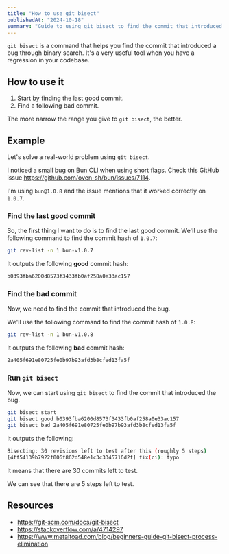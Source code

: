 ```yaml
---
title: "How to use git bisect"
publishedAt: "2024-10-18"
summary: "Guide to using git bisect to find the commit that introduced a bug"
---
```


`git bisect` is a command that helps you find the commit that introduced a bug through binary search. It's a very useful tool when you have a regression in your codebase.

## How to use it

1. Start by finding the last good commit.
2. Find a following bad commit.

The more narrow the range you give to `git bisect`, the better.

## Example

Let's solve a real-world problem using `git bisect`.

I noticed a small bug on Bun CLI when using short flags. Check this GitHub issue https://github.com/oven-sh/bun/issues/7114.

I'm using `bun@1.0.8` and the issue mentions that it worked correctly on `1.0.7`.

### Find the last good commit

So, the first thing I want to do is to find the last good commit. We'll use the following command to find the commit hash of `1.0.7`:

```bash
git rev-list -n 1 bun-v1.0.7
```

It outputs the following **good** commit hash:

```bash
b0393fba6200d8573f3433fb0af258a0e33ac157
```

### Find the bad commit

Now, we need to find the commit that introduced the bug.

We'll use the following command to find the commit hash of `1.0.8`:

```bash
git rev-list -n 1 bun-v1.0.8
```

It outputs the following **bad** commit hash:

```bash
2a405f691e80725fe0b97b93afd3b8cfed13fa5f
```

### Run `git bisect`

Now, we can start using `git bisect` to find the commit that introduced the bug.

```bash
git bisect start
git bisect good b0393fba6200d8573f3433fb0af258a0e33ac157
git bisect bad 2a405f691e80725fe0b97b93afd3b8cfed13fa5f
```

It outputs the following:

```bash
Bisecting: 30 revisions left to test after this (roughly 5 steps)
[4ff54139b7922f006f862d548e1c3c3345716d2f] fix(ci): typo
```

It means that there are 30 commits left to test.

We can see that there are 5 steps left to test.















## Resources

- https://git-scm.com/docs/git-bisect
- https://stackoverflow.com/a/4714297
- https://www.metaltoad.com/blog/beginners-guide-git-bisect-process-elimination
